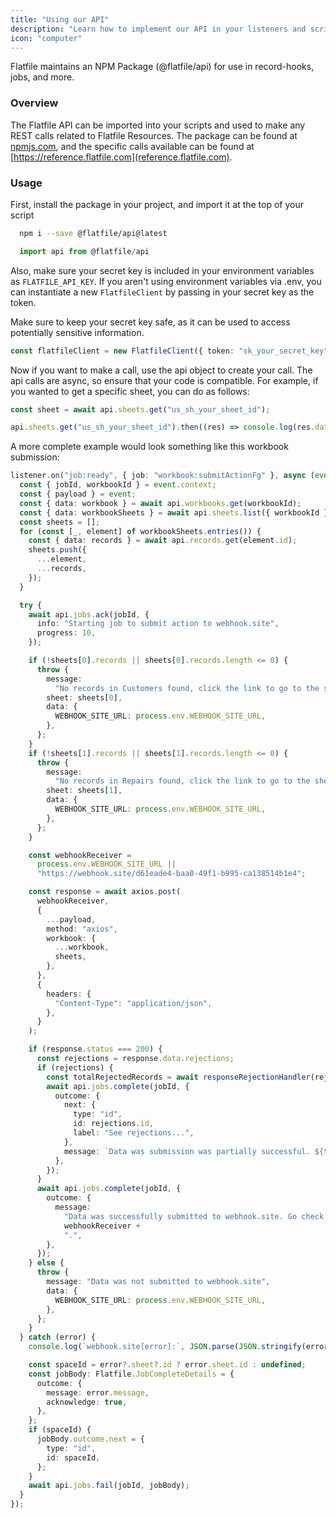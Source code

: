 ```yaml
---
title: "Using our API"
description: "Learn how to implement our API in your listeners and scripts"
icon: "computer"
---
```


Flatfile maintains an NPM Package (@flatfile/api) for use in record-hooks, jobs,
and more.

### Overview

The Flatfile API can be imported into your scripts and used to make any REST calls
related to Flatfile Resources. The package can be found at
[npmjs.com](https://www.npmjs.com/package/@flatfile/api), and the specific calls
available can be found at [https://reference.flatfile.com](reference.flatfile.com).

### Usage

First, install the package in your project, and import it at the top of your script

```bash
  npm i --save @flatfile/api@latest
```

```js
  import api from @flatfile/api
```

Also, make sure your secret key is included in your environment variables as
`FLATFILE_API_KEY`. If you aren't using environment variables via .env, you can
instantiate a new `FlatfileClient` by passing in your secret key as the token.

<Warning>
  Make sure to keep your secret key safe, as it can be used to access
  potentially sensitive information.
</Warning>

```ts
const flatfileClient = new FlatfileClient({ token: "sk_your_secret_key" });
```

Now if you want to make a call, use the api object to create your call. The api
calls are async, so ensure that your code is compatible. For example, if you
wanted to get a specific sheet, you can do as follows:

<CodeGroup>

```ts async/await
const sheet = await api.sheets.get("us_sh_your_sheet_id");
```

```ts using then()
api.sheets.get("us_sh_your_sheet_id").then((res) => console.log(res.data));
```

</CodeGroup>

A more complete example would look something like this workbook submission:

```ts
listener.on("job:ready", { job: "workbook:submitActionFg" }, async (event) => {
  const { jobId, workbookId } = event.context;
  const { payload } = event;
  const { data: workbook } = await api.workbooks.get(workbookId);
  const { data: workbookSheets } = await api.sheets.list({ workbookId });
  const sheets = [];
  for (const [_, element] of workbookSheets.entries()) {
    const { data: records } = await api.records.get(element.id);
    sheets.push({
      ...element,
      ...records,
    });
  }

  try {
    await api.jobs.ack(jobId, {
      info: "Starting job to submit action to webhook.site",
      progress: 10,
    });

    if (!sheets[0].records || sheets[0].records.length <= 0) {
      throw {
        message:
          "No records in Customers found, click the link to go to the sheet and add some data:",
        sheet: sheets[0],
        data: {
          WEBHOOK_SITE_URL: process.env.WEBHOOK_SITE_URL,
        },
      };
    }
    if (!sheets[1].records || sheets[1].records.length <= 0) {
      throw {
        message:
          "No records in Repairs found, click the link to go to the sheet and add some data: ",
        sheet: sheets[1],
        data: {
          WEBHOOK_SITE_URL: process.env.WEBHOOK_SITE_URL,
        },
      };
    }

    const webhookReceiver =
      process.env.WEBHOOK_SITE_URL ||
      "https://webhook.site/d61eade4-baa0-49f1-b995-ca138514b1e4";

    const response = await axios.post(
      webhookReceiver,
      {
        ...payload,
        method: "axios",
        workbook: {
          ...workbook,
          sheets,
        },
      },
      {
        headers: {
          "Content-Type": "application/json",
        },
      }
    );

    if (response.status === 200) {
      const rejections = response.data.rejections;
      if (rejections) {
        const totalRejectedRecords = await responseRejectionHandler(rejections);
        await api.jobs.complete(jobId, {
          outcome: {
            next: {
              type: "id",
              id: rejections.id,
              label: "See rejections...",
            },
            message: `Data was submission was partially successful. ${totalRejectedRecords} record(s) were rejected.`,
          },
        });
      }
      await api.jobs.complete(jobId, {
        outcome: {
          message:
            "Data was successfully submitted to webhook.site. Go check it out at " +
            webhookReceiver +
            ".",
        },
      });
    } else {
      throw {
        message: "Data was not submitted to webhook.site",
        data: {
          WEBHOOK_SITE_URL: process.env.WEBHOOK_SITE_URL,
        },
      };
    }
  } catch (error) {
    console.log(`webhook.site[error]:`, JSON.parse(JSON.stringify(error)));

    const spaceId = error?.sheet?.id ? error.sheet.id : undefined;
    const jobBody: Flatfile.JobCompleteDetails = {
      outcome: {
        message: error.message,
        acknowledge: true,
      },
    };
    if (spaceId) {
      jobBody.outcome.next = {
        type: "id",
        id: spaceId,
      };
    }
    await api.jobs.fail(jobId, jobBody);
  }
});
```
